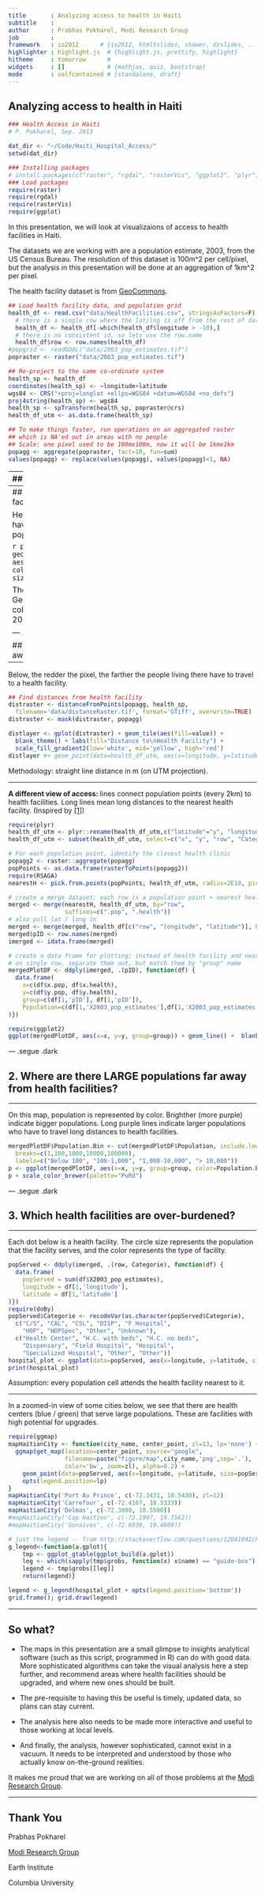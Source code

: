 ```yaml
---
title       : Analyzing access to health in Haiti
subtitle    : 
author      : Prabhas Pokharel, Modi Research Group
job         : 
framework   : io2012      # {io2012, html5slides, shower, dzslides, ...}
highlighter : highlight.js  # {highlight.js, prettify, highlight}
hitheme     : tomorrow      # 
widgets     : []            # {mathjax, quiz, bootstrap}
mode        : selfcontained # {standalone, draft}
---
```

## Analyzing access to health in Haiti

```r
### Health Access in Haiti
# P. Pokharel, Sep. 2013

dat_dir <- "~/Code/Haiti_Hospital_Access/"
setwd(dat_dir)

### Installing packages
# install.packages(c("raster", "rgdal", "rasterVis", "ggplot2", "plyr", "doBy"))
### Load packages
require(raster)
require(rgdal)
require(rasterVis)
require(ggplot)
```

In this presentation, we will look at visualizaions of access to health facilities in Haiti.


The datasets we are working with are a population estimate, 2003, from the US Census Bureau. The resolution of this dataset is 100m^2 per cell/pixel, but the analysis in this presentation will be done at an aggregation of 1km^2 per pixel.

The health facility dataset is from [GeoCommons](http://geocommons.com/overlays/21222).

```r
## Load health facility data, and population grid
health_df <- read.csv("data/HealthFacilities.csv", stringsAsFactors=F)
  # there is a single row where the lat/lng is off from the rest of dataset; remove it
  health_df <- health_df[-which(health_df$longitude > -10),]
  # there is no consistent id, so lets use the row.name
  health_df$row <- row.names(health_df)
#popgrid <- readGDAL("data/2003_pop_estimates.tif")
popraster <- raster("data/2003_pop_estimates.tif")

## Re-project to the same co-ordinate system
health_sp <- health_df
coordinates(health_sp) <- ~longitude+latitude
wgs84 <- CRS("+proj=longlat +ellps=WGS84 +datum=WGS84 +no_defs")
proj4string(health_sp) <- wgs84
health_sp <- spTransform(health_sp, popraster@crs)
health_df_utm <- as.data.frame(health_sp)

## To make things faster, run operations on an aggregated raster
## which is NA'ed out in areas with no people
## Scale: one pixel used to be 100mx100m, now it will be 1kmx1km
popagg <- aggregate(popraster, fact=10, fun=sum)
values(popagg) <- replace(values(popagg), values(popagg)<1, NA)
```

---
## Haiti's population

We will be working at a resolution of 1km^2 per cell; shown below.

```r
blank_theme <- function() {
  theme(axis.text=element_blank(), axis.ticks=element_blank(), panel.grid=element_blank(), axis.title=element_blank())
}
poplayer <- gplot(popagg) + geom_tile(aes(fill=value)) + 
  scale_fill_gradient(low='white', high='darkgreen', trans='log10') + 
  blank_theme() + labs(fill="Log Population\n(per 1km^2 cell)")
print(poplayer)
```
The total population represented is 8.4M; Haiti's population has grown to 10M+ in 2013.

---
## Haiti's population and health facilities

Here, health facilities (in blue) have been overlaid on top of the population layer.

```r
poplayer + geom_point(data=health_df_utm, aes(x=longitude, y=latitude), 
                      color='darkblue', shape='+', size=4.5)
```

The dataset, from GeoCommons, was primarily collected in 2005 and revised in 2009.

--- .segue .dark

## 1. Where are people far away from health facilities?

---

Below, the redder the pixel, the farther the people living there have to travel to a health facility.

```r
## Find distances from health facility
distraster <- distanceFromPoints(popagg, health_sp, 
  filename='data/distanceRaster.tif', format='GTiff', overwrite=TRUE)
distraster <- mask(distraster, popagg)
```

```r
distlayer <- gplot(distraster) + geom_tile(aes(fill=value)) +
  blank_theme() + labs(fill="Distance to\nHealth Facility") +
  scale_fill_gradient2(low='white', mid='yellow', high='red')
distlayer #+ geom_point(data=health_df_utm, aes(x=longitude, y=latitude), color='green')
```

Methodology: straight line distance in m (on UTM projection).

---

**A different view of access:** lines connect population points (every 2km) to health facilities. Long lines mean long distances to the nearest health facility. (Inspired by [[1]](http://flowingdata.com/2013/08/27/in-search-of-food-deserts/))

```r
require(plyr)
health_df_utm <- plyr::rename(health_df_utm,c("latitude"="y", "longitude"="x"))
health_df_utm <- subset(health_df_utm, select=c("x", "y", "row", "Categorie"))

# For each population point, identify the closest health clinic
popagg2 <- raster::aggregate(popagg)
popPoints <- as.data.frame(rasterToPoints(popagg2))
require(RSAGA)
nearestH <- pick.from.points(popPoints, health_df_utm, radius=2E10, pick="row")
```

```r
# create a merge dataset; each row is a population point + nearest health facility
merged <- merge(nearestH, health_df_utm, by="row", 
                suffixes=c(".pop", ".health"))
# also pull lat / long in
merged <- merge(merged, health_df[c("row", "longitude", "latitude")], by="row")
merged$pID <- row.names(merged)
imerged <- idata.frame(merged)

# create a data frame for plotting; instead of health facility and nearest data frame
# on single row, separate them out, but match them by "group" name
mergedPlotDF <- ddply(imerged, .(pID), function(df) { 
  data.frame(
    x=c(df$x.pop, df$x.health), 
    y=c(df$y.pop, df$y.health),
    group=c(df[1,'pID'], df[1,'pID']),
    Population=c(df[1,'X2003_pop_estimates'],df[1,'X2003_pop_estimates'])
)})
```

```r
require(ggplot2)
ggplot(mergedPlotDF, aes(x=x, y=y, group=group)) + geom_line() +  blank_theme()
```

--- .segue .dark

## 2. Where are there LARGE populations far away from health facilities?

---

On this map, population is represented by color. Brighther (more purple) indicate bigger populations. Long purple lines indicate larger populations who have to travel long distances to health facilities.

```r
mergedPlotDF$Population.Bin <- cut(mergedPlotDF$Population, include.lowest=T,
  breaks=c(1,100,1000,10000,100000),
  labels=c("Below 100", "100-1,000", "1,000-10,000", "> 10,000"))
p <- ggplot(mergedPlotDF, aes(x=x, y=y, group=group, color=Population.Bin)) + geom_line() + blank_theme()
p + scale_color_brewer(palette="PuRd")
```

--- .segue .dark

## 3. Which health facilities are over-burdened?

---

Each dot below is a health facility. The circle size represents the population that the facility serves, and the color represents the type of facility.

```r
popServed <- ddply(imerged, .(row, Categorie), function(df) { 
  data.frame(
    popServed = sum(df$X2003_pop_estimates), 
    longitude = df[1,'longitude'],
    latitude = df[1,'latitude']
)})
require(doBy)
popServed$Categorie <- recodeVar(as.character(popServed$Categorie),
  c("C/S", "CAL", "CSL", "DISP", "F Hospital",
    "HOP", "HOPSpec", "Other", "Unknown"),
  c("Health Center", "H.C. with beds", "H.C. no beds",
    "Dispensary", "Field Hospital", "Hospital",
    "Specialized Hospital", "Other", "Other"))
hospital_plot <- ggplot(data=popServed, aes(x=longitude, y=latitude, size=popServed, color=Categorie)) + geom_point() + blank_theme() + theme(legend.text = element_text(size = 13), legend.title=element_text(size=14))
print(hospital_plot)
```

Assumption: every population cell attends the health facility nearest to it.

---

In a zoomed-in view of some cities below, we see that there are health centers (blue / green) that serve large populations. These are facilities with high potential for upgrades.

```r
require(ggmap)
mapHaitianCity <- function(city_name, center_point, zl=13, lp='none') {
  ggmap(get_map(location=center_point, source="google", 
                filename=paste("figure/map",city_name,'png',sep='.'), 
                color='bw', zoom=zl), alpha=0.2) + 
    geom_point(data=popServed, aes(x=longitude, y=latitude, size=popServed, color=Categorie)) + labs(title=city_name) + blank_theme() +
    opts(legend.position=lp)
}
mapHaitianCity('Port Au Prince', c(-72.3431, 18.5430), zl=12)
mapHaitianCity('Carrefour', c(-72.4167, 18.5333))
mapHaitianCity('Delmas', c(-72.3000, 18.5500))
#mapHaitianCity('Cap Haitien', c(-72.1997, 19.7562))
#mapHaitianCity('Gonaïves', c(-72.6939, 19.4609))

```
```r
# just the legend -- from http://stackoverflow.com/questions/12041042/how-to-plot-just-the-legends-in-ggplot2
g_legend<-function(a.gplot){ 
    tmp <- ggplot_gtable(ggplot_build(a.gplot)) 
    leg <- which(sapply(tmp$grobs, function(x) x$name) == "guide-box") 
    legend <- tmp$grobs[[leg]] 
    return(legend)}

legend <- g_legend(hospital_plot + opts(legend.position='bottom'))
grid.frame(); grid.draw(legend)
```

---

## So what?

 * The maps in this presentation are a small glimpse to insights analytical software (such as this script, programmed in R) can do with good data. More sophisticated algorithms can take the visual analysis here a step further, and recommend areas where health facilities should be upgraded, and where new ones should be built.

 * The pre-requisite to having this be useful is timely, updated data, so plans can stay current.

 * The analysis here also needs to be made more interactive and useful to those working at local levels.

 * And finally, the analysis, however sophisticated, cannot exist in a vacuum. It needs to be interpreted and understood by those who actually know on-the-ground realities.
 
It makes me proud that we are working on all of those problems at the [Modi Research Group](http://modi.mech.columbia.edu).

---

## Thank You

Prabhas Pokharel

[Modi Research Group](http://modi.mech.columbia.edu)

Earth Institute

Columbia University
